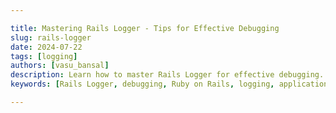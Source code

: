 ```yaml
---

title: Mastering Rails Logger - Tips for Effective Debugging
slug: rails-logger
date: 2024-07-22
tags: [logging]
authors: [vasu_bansal]
description: Learn how to master Rails Logger for effective debugging. Discover setup tips, advanced techniques, and best practices to optimize your Rails applications.
keywords: [Rails Logger, debugging, Ruby on Rails, logging, application development, troubleshooting, performance optimization]

---
```


<head>
<script
    type="application/ld+json"
    dangerouslySetInnerHTML={{ __html: JSON.stringify({
  "@context": "https://schema.org",
  "@type": "TechArticle",
  "headline": "Mastering Rails Logger - Tips for Effective Debugging",
  "alternativeHeadline": "Learn how to master Rails Logger for effective debugging. Discover setup tips, advanced techniques, and best practices to optimize your Rails applications.",
  "author": {
    "@type": "Person",
    "name": "Vasu Bansal"
  },
  "publisher": {
    "@type": "Organization",
    "name": "SigNoz",
    "logo": {
      "@type": "ImageObject",
      "url": "https://signoz.io/img/SigNozLogo-orange.svg"
    }
  },
  "datePublished": "2024-07-22T00:00:00Z",
  "dateModified": "2024-07-22T00:00:00Z",
  "mainEntityOfPage": {
    "@type": "WebPage",
    "@id": "https://signoz.io/guides/rails-logger/"
  },
  "description": "Learn how to master Rails Logger for effective debugging. Discover setup tips, advanced techniques, and best practices to optimize your Rails applications.",
  "keywords": ["Rails Logger", "debugging", "Ruby on Rails", "logging", "application development", "troubleshooting", "performance optimization"],
  "articleSection": "Technology",
  "inLanguage": "en",
  "isPartOf": {
    "@type": "Blog",
    "name": "SigNoz Blog",
    "url": "https://signoz.io/blog/"
  },
  "about": [
    {
      "@type": "Thing",
      "name": "Rails Logger",
      "description": "The built-in logging tool in Ruby on Rails, designed to help developers track and understand the behavior of their applications."
    },
    {
      "@type": "Thing",
      "name": "Debugging",
      "description": "The process of identifying, analyzing, and removing errors or bugs from software applications."
    },
    {
      "@type": "Thing",
      "name": "Performance Optimization",
      "description": "Techniques and practices aimed at improving the efficiency and speed of a software application."
    }
  ],
  "mentions": [
    {
      "@type": "SoftwareApplication",
      "name": "SigNoz",
      "applicationCategory": "Observability Platform"
    }
  ],
  "mainEntity": {
    "@type": "FAQPage",
    "mainEntity": [
      {
        "@type": "Question",
        "name": "What are the common log levels used in Rails Logger?",
        "acceptedAnswer": {
          "@type": "Answer",
          "text": "Rails Logger uses debug, info, warn, error, and fatal log levels to manage the severity and verbosity of log messages."
        }
      },
      {
        "@type": "Question",
        "name": "How can I change the log level in my Rails application?",
        "acceptedAnswer": {
          "@type": "Answer",
          "text": "Modify `config.log_level` in the environment-specific configuration file (`config/environments/development.rb`, `config/environments/production.rb`) to adjust the logging verbosity."
        }
      },
      {
        "@type": "Question",
        "name": "What is the role of a log formatter in Rails Logger?",
        "acceptedAnswer": {
          "@type": "Answer",
          "text": "A log formatter in Rails Logger formats log messages before they are written to define their structure, including timestamps, severity levels, and additional context."
        }
      },
      {
        "@type": "Question",
        "name": "How can I integrate external logging services with Rails?",
        "acceptedAnswer": {
          "@type": "Answer",
          "text": "Integrate external logging services like SigNoz by installing the corresponding client gem and configuring it with your service's API key."
        }
      },
      {
        "@type": "Question",
        "name": "What are some best practices for logging sensitive information?",
        "acceptedAnswer": {
          "@type": "Answer",
          "text": "Avoid logging sensitive data like passwords or personal information directly; instead, use masking or encryption techniques to protect sensitive information."
        }
      },
      {
        "@type": "Question",
        "name": "How can I troubleshoot logging issues in my Rails application?",
        "acceptedAnswer": {
          "@type": "Answer",
          "text": "To troubleshoot logging issues, check `config.log_level` settings, logger configurations (`config.logger`), and review application and server logs for errors related to logging initialization or operation."
        }
      },
      {
        "@type": "Question",
        "name": "How do I make Rails Logger output to the console during testing?",
        "acceptedAnswer": {
          "@type": "Answer",
          "text": "Add the following to your `config/environments/test.rb` file: \n```ruby\nRails.application.configure do\n  config.logger = ActiveSupport::Logger.new(STDOUT)\n  config.log_level = :debug\nend\n```"
        }
      },
      {
        "@type": "Question",
        "name": "What's the difference between Rails.logger and puts for debugging?",
        "acceptedAnswer": {
          "@type": "Answer",
          "text": "`Rails.logger` is more flexible and configurable than `puts`. It allows you to set log levels, format output, and direct logs to various destinations. `puts` simply prints to the console and doesn't provide these advanced features."
        }
      },
      {
        "@type": "Question",
        "name": "How can I implement custom log formatting in Rails?",
        "acceptedAnswer": {
          "@type": "Answer",
          "text": "Create a custom formatter class and set it in your Rails configuration: \n```ruby\nclass CustomFormatter < ActiveSupport::Logger::SimpleFormatter\n  def call(severity, timestamp, progname, msg)\n    \"[#{timestamp}] #{severity}: #{msg}\\n\"\n  end\nend\n\nRails.application.configure do\n  config.logger.formatter = CustomFormatter.new\nend\n```"
        }
      }
    ]
  }
}) }} />
</head>

Logging is an essential part of building and maintaining any Rails application. It helps developers keep track of what’s happening under the hood, making it easier to spot and fix issues before they become serious problems. Rails Logger, the built-in logging tool in Ruby on Rails, is a powerful and flexible way to handle all your logging needs. 

In this guide, we’ll walk you through everything you need to know about Rails Logger - from setting it up and configuring it to using best practices and advanced techniques. We'll also show you how to send your logs to [SigNoz](https://signoz.io/docs/introduction/), an open-source observability platform that can help you get even more out of your logs by providing detailed monitoring and analysis.

## Rails Logger

Rails Logger is the default logging system built into Ruby on Rails, designed to help developers track and understand the behaviour of their applications. It captures essential runtime information, including system events, errors, warnings, and custom log messages, providing valuable insights into the application’s operations.

### Purpose of Rails Logger

The primary purpose of Rails Logger is to aid in debugging and monitoring. By recording significant events and data points, Rails Logger allows developers to:

- Monitor Application Health: Keep an eye on the general health and performance of the application.
- Diagnose Issues: Quickly identify and troubleshoot bugs, errors, and performance bottlenecks.
- Audit Trails: Maintain a record of events and changes for auditing and compliance purposes.
- Analyze Usage Patterns: Gain insights into user behaviour and system usage, helping to inform decisions about optimizations and new features.

### How Rails Logger Works

Rails Logger works by writing log messages to a log file, which is typically stored in the `log` directory of your Rails application. These log files can be segmented by environment, such as `development.log`, `test.log`, and `production.log`, ensuring that logs from different application lifecycle stages are kept separate.

Here's a simple example of how to use Rails Logger in a controller:

```ruby
class UsersController < ApplicationController
  def show
    @user = User.find(params[:id])
    Rails.logger.info "User #{@user.id} viewed"
  rescue ActiveRecord::RecordNotFound => e
    Rails.logger.error "User not found: #{e.message}"
    redirect_to root_path, alert: 'User not found'
  end
end
```

In this example, the `Rails.logger.info` line logs a message when a user is viewed, and `Rails.logger.error` logs an error message if the user cannot be found.

### Benefits of Using Rails Logger

Using Rails Logger offers several benefits:

- Ease of Use: Rails Logger is easy to set up and use, requiring minimal configuration to get started.
- Built-In Integration: As the default logging system in Rails, it seamlessly integrates with the rest of the Rails framework.
- Customization: Rails Logger is highly customizable, allowing developers to adjust log levels, formats, and destinations to suit their needs.
- Extensibility: It supports the use of custom loggers and can be extended to integrate with external logging and monitoring services like SigNoz.

## Setting Up Rails Logger

Setting up Rails Logger in a Ruby on Rails application is straightforward since it's integrated into the framework by default. However, configuring it to suit your specific needs can significantly enhance its effectiveness. This section will guide you through Rails Logger's basic setup and configuration options.

### Basic Setup

Rails Logger is automatically set up when you create a new Rails application. The default log files are created in the `log` directory, segmented by environment:

- `log/development.log` for the development environment
- `log/test.log` for the test environment
- `log/production.log` for the production environment

To see the Rails Logger in action, you can start your Rails server and perform some actions in your application. Based on the current environment, the logs will be written to the respective log file.

### Configuration Options

Rails Logger can be customized through various configuration options. These settings can be defined in the `config/environments` files for each environment or globally in an initializer.

### Setting Log Level

The log level determines the severity of the messages that will be logged. Rails supports the following log levels:

- `:debug` - Detailed information, typically of interest only when diagnosing problems.
- `:info` - General information about system operation.
- `:warn` - Potentially harmful situations.
- `:error` - Error events that might still allow the application to continue running.
- `:fatal` - Very severe error events that will presumably lead the application to abort.

To set the log level, you can add the following line to the appropriate environment configuration file, for example, `config/environments/production.rb`:

```ruby
config.log_level = :info
```

### Customizing Log Format

The default log format in Rails is simple and readable, but you can customize it to include additional information or match a specific format required by your monitoring tools.

Here's an example of customizing the log format in an initializer, `config/initializers/logger.rb`:

```ruby
class CustomLoggerFormatter < Logger::Formatter
  def call(severity, time, progname, msg)
    "#{time.to_s(:db)} #{severity} #{msg}\n"
  end
end

Rails.logger = Logger.new(STDOUT)
Rails.logger.formatter = CustomLoggerFormatter.new
```

Working:
The `call` method in the `CustomLoggerFormatter` class is invoked internally by the `Logger` class whenever a log message is processed. Here’s a breakdown of how it works:

- Initialization of Custom Formatter:
    - The `CustomLoggerFormatter` class inherits from `Logger::Formatter`.
    - It overrides the `call` method to define a custom format for log messages.
- Assigning the Custom Formatter to Rails Logger:
    - `config.logger.formatter = CustomLoggerFormatter.new` assigns an instance of the custom formatter to the Rails logger. This tells the logger to use this custom formatter when formatting log messages.
- Logging a Message:
    - When a log message is generated, such as `Rails.logger.info('This is an info message.')`, the logger processes the log entry.
- Formatter Invocation:
    - During the processing of the log entry, the logger invokes the `call` method of the assigned formatter.
    - The `call` method is provided with the `severity`, `time`, `progname`, and `msg` parameters.
    - The `call` method constructs and returns the formatted log message as a string.

### Example Flow

Let's walk through an example to see this flow in action:

1. Define the Custom Formatter:
    
    ```ruby
    class CustomLoggerFormatter < Logger::Formatter
      def call(severity, time, progname, msg)
        "#{time.to_s(:db)} #{severity} #{msg}\n"
      end
    end
    ```
    
2. Configure the Logger:
    
    ```ruby
    Rails.application.configure do
      config.logger.formatter = CustomLoggerFormatter.new
    end
    ```
    
3. Generate a Log Message:
    
    ```ruby
    Rails.logger.info('This is an info message.')
    ```
    
4. Internal Logger Processing:
    - The `Rails.logger.info` call creates a log entry with a severity of `INFO`, the current time, `nil` for `progname` (unless specified), and the message `'This is an info message.'`.
5. Formatter Call:
    - The logger calls the `call` method on the `CustomLoggerFormatter` instance:
        
        ```ruby
        ustomLoggerFormatter.new.call('INFO', Time.now, nil, 'This is an info message.')
        ```
        
6. Formatted Log Message:
    - The `call` method formats the log message:
        
        ```ruby
        "#{time.to_s(:db)} #{severity} #{msg}\n"
        ```
        
    - This might produce a log message like:
        
        ```
        2024-07-07 12:34:56 INFO This is an info message.
        ```
        
7. Output:
    - The formatted log message is then written to the log file or output destination.

### Rotating Log Files

Log file rotation helps manage log file sizes by periodically renaming and compressing old log files. This is particularly important in production environments to prevent log files from consuming excessive disk space.

Rails supports log rotation out of the box. You can configure it in an initializer, for example, `config/initializers/logger.rb`:

```ruby
config.logger = Logger.new('log/production.log', 10, 100.megabytes)
```

In this example, the log file will be rotated after reaching 100 megabytes, and up to 10 old log files will be kept.

### Tagged Logging

Tagged logging adds contextual information to log messages, which can be helpful for filtering and analyzing logs. Rails provides a built-in way to add tags to your log messages.

Here's an example of setting up tagged logging in an initializer, `config/initializers/tagged_logging.rb`:

```ruby
config.log_tags = [:subdomain, :uuid]

# Custom taggers
config.log_tags = [
  ->(request) { request.ip },
  ->(request) { request.user_agent }
]
```

This configuration adds the subdomain and request UUID as tags to each log message.

### Example Configuration

Below is an example of a complete configuration for Rails Logger in a production environment:

```ruby
# config/environments/production.rb

Rails.application.configure do
  # Set the log level to :info. This means that only messages with a severity of
  # info, warn, error, and fatal will be logged. Debug messages will be ignored.
  config.log_level = :info

  # Use a different logger for distributed setups. This checks if the 
  # RAILS_LOG_TO_STDOUT environment variable is set, which is useful for logging 
  # to STDOUT in environments like Heroku where logs are captured from STDOUT.
  if ENV["RAILS_LOG_TO_STDOUT"].present?
    logger = ActiveSupport::Logger.new(STDOUT)
    
    # Use the default log formatter for this logger.
    logger.formatter = config.log_formatter
    
    # Wrap the logger in TaggedLogging to support adding tags to log messages.
    config.logger = ActiveSupport::TaggedLogging.new(logger)
  end

  # Customizing the log format by defining a new formatter class.
  # This formatter outputs logs with a custom format including timestamp, severity,
  # and the log message.
  class CustomLoggerFormatter < Logger::Formatter
    def call(severity, time, progname, msg)
      "#{time.to_s(:db)} #{severity} #{msg}\n"
    end
  end

  # Apply the custom log formatter to the Rails logger.
  config.logger.formatter = CustomLoggerFormatter.new

  # Configure log file rotation. This line sets up the logger to write to 
  # 'log/production.log', rotate the log file when it reaches 100 megabytes, and
  # keep up to 10 old log files.
  config.logger = Logger.new('log/production.log', 10, 100.megabytes)

  # Enable tagged logging to add contextual information to log messages.
  # In this case, tags include the subdomain of the request and a unique request UUID.
  config.log_tags = [:subdomain, :uuid]
end

```

## Using Rails Logger in Your Application

Rails Logger provides a powerful way to capture and manage log messages in your Rails application. This section will cover using Rails Logger for different logging purposes, including basic logging, logging with different severity levels, and adding custom log messages.

### Basic Logging

Logging in Rails is straightforward. By default, Rails Logger is available in your controllers, models, and other parts of your application. You can use it to log messages by calling `Rails.logger` followed by the appropriate log level method (`debug`, `info`, `warn`, `error`, `fatal`, `unknown`).

Here’s a basic example of logging an informational message in a controller:

```ruby
# Suppose your application has a controller named User Controller
# The Rails logger is available in this controller class and can be called by writing Rails.logger.<LogLevel>
class UsersController < ApplicationController
  def show
	  # Controller logic
    @user = User.find(params[:id])
    # Logging in controller 
    Rails.logger.info "User #{@user.id} viewed" # Logger is called in your controller class
  end
end
```

This logs a simple informational message indicating that a user has been viewed.

### Logging with Different Severity Levels

Rails Logger supports several severity levels, which help categorize log messages by their importance. The severity levels, in order from least to most critical, are:

- `debug`: Detailed information, typically useful only when diagnosing problems.
- `info`: General information about the system’s operation.
- `warn`: Potentially harmful situations that should be noted.
- `error`: Error events that might still allow the application to continue running.
- `fatal`: Very severe error events that will likely lead the application to abort.
- `unknown`: An unknown message that doesn’t fit any other severity level.

Here’s how you can use these severity levels in your application:

```ruby
# User defined controller class in your application
class OrdersController < ApplicationController
  def create
    @order = Order.new(order_params)
    # Choosing logging level conditionally
    if @order.save
      Rails.logger.info "Order #{@order.id} created successfully"
    else
      Rails.logger.warn "Failed to create order: #{@order.errors.full_messages.join(', ')}"
    end
  rescue StandardError => e
    Rails.logger.error "Unexpected error during order creation: #{e.message}"
  end
end

```

In this example, different log levels are used to indicate the success or failure of an order creation, as well as to capture any unexpected errors.

### Adding Custom Log Messages

Custom log messages can provide additional context and details that are not captured by default logging. This is particularly useful for debugging complex issues or monitoring specific events.

To add custom log messages, simply call the appropriate logging method (`debug`, `info`, `warn`, `error`, `fatal`, `unknown`) with the message you want to log. You can include dynamic content within the message to make it more informative.

```ruby
class PaymentsController < ApplicationController
  def process_payment
    payment = PaymentService.new(params[:payment_details])
    # Adding detailed log messages
    if payment.process
      Rails.logger.info "Payment processed: Amount - #{payment.amount}, User - #{payment.user_id}"
    else
      Rails.logger.error "Payment processing failed: #{payment.errors.full_messages.join(', ')}"
    end
  rescue PaymentGatewayError => e
    Rails.logger.fatal "Payment gateway error: #{e.message}"
  end
end

```

In this example, custom log messages include dynamic content such as the payment amount and user ID, providing more context for the logged events.

### Advanced Configuration of Rails Logger

While the basic configuration of Rails Logger is sufficient for many applications, advanced configuration options can provide greater control and flexibility over logging. This section covers advanced settings and techniques, such as custom loggers, conditional logging, and integration with external logging services.

### Custom Loggers

In some cases, you may need to use custom loggers to handle specific logging requirements. Rails allows you to create and use custom loggers easily.

Here’s how to set up a custom logger:

1. Create a Custom Logger Class:
    
    ```ruby
    class CustomLogger < Logger
      def initialize
        super(Rails.root.join('log/custom.log'), 'daily')
        self.formatter = proc do |severity, datetime, progname, msg|
          "#{datetime.to_s(:db)} #{severity}: #{msg}\n"
        end
      end
    end
    ```
    
    This custom logger writes to a separate log file (`log/custom.log`) and rotates the log file daily. The log format is also customized.
    
2. Use the Custom Logger in Your Application:
    
    ```ruby
    Rails.application.configure do
      config.custom_logger = CustomLogger.new
    end
    ```
    
    Now, you can use the custom logger in your application:
    
    ```ruby
    Rails.configuration.custom_logger.info "This is a custom log message."
    ```
    

### Tagging Logs

Adding tags to log messages can provide additional context, making it easier to filter and analyze logs. Rails supports tagged logging out of the box.

You can configure tagged logging in an initializer, for example, `config/initializers/tagged_logging.rb`:

```ruby
Rails.application.configure do
  config.log_tags = [:request_id, ->(request) { request.remote_ip }]
end
```

In this configuration, each log message will include the request ID and the remote IP address.

### Lograge for Improved Logging

Lograge is a popular gem that replaces the default Rails logging with a more concise and readable log format. It’s particularly useful for production environments.

1. Add Lograge to Your Gemfile:
    
    ```ruby
    gem 'lograge'
    ```
    
2. Configure Lograge:
    
    ```ruby
    # config/environments/production.rb
    
    Rails.application.configure do
      config.lograge.enabled = true
    
      config.lograge.custom_options = lambda do |event|
        { time: event.time, params: event.payload[:params] }
      end
    end
    ```
    
    Lograge condenses the default Rails log output into a single line per request, making it easier to read and analyze.
    

### Asynchronous Logging

Implementing asynchronous logging can offload logging operations to background threads or processes, minimizing the impact on request-response cycles.

Example:

```ruby
class AsyncLogger
  def log(message)
    Thread.new do
      Rails.logger.info "Async log message: #{message}"
    end
  end
end
```

Asynchronous logging can be particularly useful for non-critical logging that doesn't require immediate feedback.

## Effective Debugging Strategies Using Rails Logger

To make the most of Rails Logger for debugging, follow these strategies:

1. Identify key events: Log important milestones in your application's workflow.
2. Use conditional logging: Implement logic to log only under specific conditions.
3. Create context-rich messages: Include relevant data in your log messages for easier troubleshooting.
4. Leverage log levels: Use appropriate log levels to manage information density.

Here's an example of implementing these strategies:

```ruby
class OrdersController < ApplicationController
  def create
    @order = Order.new(order_params)

    Rails.logger.info("Creating order for user: #{current_user.id}")

    if @order.save
      Rails.logger.info("Order #{@order.id} created successfully")
      redirect_to @order, notice: 'Order was successfully created.'
    else
      Rails.logger.warn("Order creation failed: #{@order.errors.full_messages}")
      render :new
    end
  end
end

```

This example logs the user ID when creating an order, success messages with the order ID, and detailed error messages if the order creation fails.

## Best Practices for Rails Logging

To ensure your logging is both effective and secure, follow these best practices:

1. Avoid sensitive data: Never log passwords, credit card numbers, or other sensitive information.
2. Use structured logging: Implement JSON-formatted logs for machine-readable outputs.
3. Log in background jobs: Include logging in Sidekiq or ActiveJob processes.
4. Optimize performance: Be mindful of the performance impact of excessive logging.

Here's an example of structured logging using the lograge gem:

```ruby
# Gemfile
gem 'lograge'

# config/initializers/lograge.rb
Rails.application.configure do
  config.lograge.enabled = true
  config.lograge.custom_options = lambda do |event|
    {
      params: event.payload[:params].except('controller', 'action')
    }
  end
end

```

This configuration generates concise, JSON-formatted logs that are easy to parse and analyze.

## Troubleshooting Common Logging Issues

Even with the best practices in place, logging issues can still arise in Rails applications. This section covers common problems encountered when working with Rails Logger and provides troubleshooting tips to resolve them effectively.

### 1. Logs Not Showing Up

Issue: Log messages are not appearing in the expected log file or output.

Troubleshooting Steps:

- Check Log Level: Ensure that the log level (`config.log_level`) is set appropriately in your environment configuration (e.g., `config/environments/production.rb`). If it’s set to a higher severity level (e.g., `:info` or `:warn`), lower severity messages (e.g., `:debug`) may not be logged.
- Logger Configuration: Verify that the correct logger configuration is applied in your environment settings (`config.logger`).
- Environment Settings: Confirm that you are running your application in the correct environment (e.g., `production`, `development`). Log levels and configurations can vary between environments.

### 2. Logging Too Much Information

Issue: Excessive logging can overwhelm log files and make it difficult to find important information.

Troubleshooting Tips:

- Review Logging Calls: Audit your codebase to identify and remove unnecessary logging calls. Focus on logging only essential information and significant events.
- Conditional Logging: Implement conditional logging to log messages only under specific conditions, such as in production environments or for critical errors.
- Log Level Adjustment: Adjust log levels to filter out less critical messages (`config.log_level`). Use higher log levels (`:warn`, `:error`, `:fatal`) for important events.

### 3. Performance Impact of Logging

Issue: Logging can impact application performance, especially when logging complex or frequent messages.

Troubleshooting Tips:

- Benchmark Logging Calls: Profile your application to measure the performance impact of logging. Identify and optimize any logging calls that significantly impact performance.
- Async Logging: Consider using asynchronous logging solutions or background processing for non-critical logging operations. Gems like `async_logger` can help mitigate performance overhead.

### 4. Formatting Issues in Logs

Issue: Log messages appear in an unexpected format or lack necessary context.

Troubleshooting Tips:

- Custom Formatter: Ensure that a custom log formatter, if used (`config.logger.formatter`), correctly formats log messages according to your requirements.
- Tagged Logging: Implement tagged logging (`config.log_tags`) to add context to log messages, such as request IDs or user IDs, improving readability and analysis.

### 5. Logging in Production Environments

Issue: Differences in logging behaviour between development and production environments can lead to unexpected issues.

Troubleshooting Tips:

- Environment Configuration: Verify that environment-specific logging configurations (`config/environments/production.rb`, `config/environments/development.rb`) are correctly set up.
- Logging Levels: Adjust logging levels (`config.log_level`) appropriately for each environment to ensure that critical messages are logged without overwhelming the logs.

### 6. Security Concerns with Logging

Issue: Logging sensitive information, such as passwords or personal data, can compromise security and violate privacy regulations.

Troubleshooting Tips:

- Sensitive Information Detection: Implement automated tools or manual reviews to detect and remove sensitive information from log messages.
- Masking or Omission: Modify logging statements (`Rails.logger`) to exclude or mask sensitive data before logging. Ensure compliance with data protection regulations like GDPR or HIPAA.

## Logging Best Practices for Different Rails Components

Logging in Rails goes beyond just application code; it extends to various components and layers within a Rails application ecosystem. This section explores logging best practices for different Rails components, including models, controllers, background jobs, and external services integration.

### Logging in Models

Models in Rails encapsulate business logic and data persistence. Logging in models helps track important operations such as data changes, validations, and callbacks.

Best Practices:

- Event Logging: Log model events like creation, updates, and deletions to track changes in the database.

```ruby
class Post < ApplicationRecord
  after_create { Rails.logger.info "New post created: #{self.title}" }
  after_update { Rails.logger.info "Post updated: #{self.title}" }
  after_destroy { Rails.logger.info "Post deleted: #{self.title}" }
end
```

- Error Handling: Use logging to capture and report errors encountered during database operations or validations.

```ruby
class User < ApplicationRecord
  validate :check_age

  def check_age
    errors.add(:age, 'must be greater than 18') if age <= 18
    Rails.logger.error "Age validation failed for user #{self.id}: #{errors.full_messages}" if errors.any?
  end
end
```

### Logging in Controllers

Controllers handle incoming requests, process user input, and interact with models. Logging in controllers provides visibility into request handling, user actions, and errors.

Best Practices:

- Request Logging: Log incoming requests, including request parameters and user details, to trace application usage.

```ruby
class UsersController < ApplicationController
  def show
    @user = User.find(params[:id])
    Rails.logger.info "User #{current_user.id} viewed profile of user #{@user.id}"
  end
end
```

- Error Handling: Use logging to capture and report exceptions raised during request processing.

```ruby
class ProductsController < ApplicationController
  def update
    @product = Product.find(params[:id])
    if @product.update(product_params)
      Rails.logger.info "Product #{@product.id} updated"
    else
      Rails.logger.error "Failed to update product: #{product.errors.full_messages.join(', ')}"
    end
  end
end
```

### Logging in Background Jobs

Background jobs perform asynchronous tasks such as sending emails, processing payments, or performing scheduled operations. Logging in background jobs helps monitor job execution, track job status, and debug issues.

Best Practices:

- Job Execution Logging: Log job start, completion, and outcome to monitor job progress and detect failures.

```ruby
class EmailJob < ApplicationJob
  def perform(user)
    Rails.logger.info "Sending email to user #{user.id}"
    # Email sending logic
    Rails.logger.info "Email sent successfully to user #{user.id}"
  rescue StandardError => e
    Rails.logger.error "Failed to send email to user #{user.id}: #{e.message}"
  end
end
```

- Retry and Error Handling: Implement logging to capture retries, errors, and exceptions encountered during job execution.

```ruby
class PaymentJob < ApplicationJob
  retry_on PaymentGatewayError, attempts: 3

  def perform(order)
    Rails.logger.info "Processing payment for order #{order.id}"
    # Payment processing logic
    Rails.logger.info "Payment processed successfully for order #{order.id}"
  rescue PaymentGatewayError => e
    Rails.logger.error "Payment processing failed for order #{order.id}: #{e.message}"
    raise e
  end
end
```

### Logging in External Services Integration

Rails applications often integrate with external services such as payment gateways, APIs, or third-party services. Logging in these integrations helps monitor service interactions, debug integration issues, and track response times.

Best Practices:

- Service Interaction Logging: Log requests, responses, and errors during interactions with external services to troubleshoot integration problems.

```ruby
class PaymentService
  def process_payment(order)
    response = ExternalPaymentGateway.process(order)
    Rails.logger.info "Payment processed successfully for order #{order.id}. Response: #{response.inspect}"
    response
  rescue ExternalPaymentError => e
    Rails.logger.error "Failed to process payment for order #{order.id}: #{e.message}"
    raise e
  end
end
```

- Performance Monitoring: Monitor and log service response times and latency to identify performance bottlenecks.

```ruby
class ExternalApiService
  def fetch_data
    start_time = Time.now
    response = RestClient.get('https://api.example.com/data')
    end_time = Time.now
    response_time = (end_time - start_time).to_f
    Rails.logger.info "Fetched data from external API in #{response_time} seconds"
    response
  rescue RestClient::ExceptionWithResponse => e
    Rails.logger.error "Failed to fetch data from external API: #{e.message}"
    raise e
  end
end
```

## Integrating Rails Logger with Debugging Tools

Rails Logger can be even more powerful when combined with other debugging tools:

1. Debug gem: Use `require 'debug'` in your code to set breakpoints and inspect variables.
2. Web-console: Add `gem 'web-console'` to your Gemfile for an interactive console in your browser.
3. SQL query logging: Enable SQL query logging to trace database operations:

```ruby
# config/environments/development.rb
Rails.application.configure do
  config.after_initialize do
    Bullet.enable = true
    Bullet.console = true
  end
end

```

This configuration uses the Bullet gem to log N+1 queries and unused eager loading.

### Sending Logs to SigNoz

SigNoz is a full-stack open-source application performance monitoring and observability tool that can be used in place of DataDog and New Relic. SigNoz is built to give a SaaS-like user experience combined with the perks of open-source software. Developer tools should be developed first, and SigNoz was built by developers to address the gap between SaaS vendors and open-source software.

Key architecture features:

- Logs, Metrics, and traces under a single dashboard
    
    SigNoz provides logs, metrics, and traces all under a single dashboard. You can also correlate these telemetry signals to debug your application issues quickly.
    
- Native OpenTelemetry support
    
    SigNoz is built to support <a href="https://opentelemetry.io/" rel="noopener noreferrer nofollow" target="_blank">OpenTelemetry</a> natively, which is quietly becoming the world standard for generating and managing telemetry data.
    

### Setup SigNoz

<GetStartedSigNoz />

For detailed steps and configurations on how to send logs to SigNoz, refer to the [following official documentation.](https://signoz.io/docs/userguide/logs/)

## Conclusion

- Logging is Crucial: Effective logging is crucial for monitoring application health, diagnosing issues, and understanding user behavior.
- Balance and Optimization: Striking a balance between informative logging and performance optimization is essential for maintaining application performance.
- Best Practices: Follow best practices such as using appropriate log levels, structuring log messages, and limiting verbose logging to enhance log readability and utility.
- Continuous Improvement: Regularly review and refine logging practices to adapt to evolving application requirements and performance metrics.
- Security and Compliance: Ensure logging practices comply with security standards and data protection regulations to safeguard sensitive information.
- Integration and Monitoring: Integrate with external logging services and monitor logging impact to maintain efficient application operations and support scalability.

## FAQs

### What are the common log levels used in Rails Logger?

Rails Logger uses debug, info, warn, error, and fatal log levels to manage the severity and verbosity of log messages.

### How can I change the log level in my Rails application?

Modify `config.log_level` in the environment-specific configuration file (`config/environments/development.rb`, `config/environments/production.rb`) to adjust the logging verbosity.

### What is the role of a log formatter in Rails Logger?

A log formatter in Rails Logger formats log messages before they are written to define their structure, including timestamps, severity levels, and additional context.

### How can I integrate external logging services with Rails?

Integrate external logging services like SigNoz by installing the corresponding client gem and configuring it with your service's API key.

### What are some best practices for logging sensitive information?

Avoid logging sensitive data like passwords or personal information directly; instead, use masking or encryption techniques to protect sensitive information.

### How can I troubleshoot logging issues in my Rails application?

To troubleshoot logging issues, check `config.log_level` settings, logger configurations (`config.logger`), and review application and server logs for errors related to logging initialization or operation.

### How do I make Rails Logger output to the console during testing?

Add the following to your `config/environments/test.rb` file:

```ruby
Rails.application.configure do
  config.logger = ActiveSupport::Logger.new(STDOUT)
  config.log_level = :debug
end
```

### What's the difference between Rails.logger and puts for debugging?

`Rails.logger` is more flexible and configurable than `puts`. It allows you to set log levels, format output, and direct logs to various destinations. `puts` simply prints to the console and doesn't provide these advanced features.

### How can I implement custom log formatting in Rails?

Create a custom formatter class and set it in your Rails configuration:

```ruby
class CustomFormatter < ActiveSupport::Logger::SimpleFormatter
  def call(severity, timestamp, progname, msg)
    "[#{timestamp}] #{severity}: #{msg}\\n"
  end
end

Rails.application.configure do
  config.logger.formatter = CustomFormatter.new
end
```
